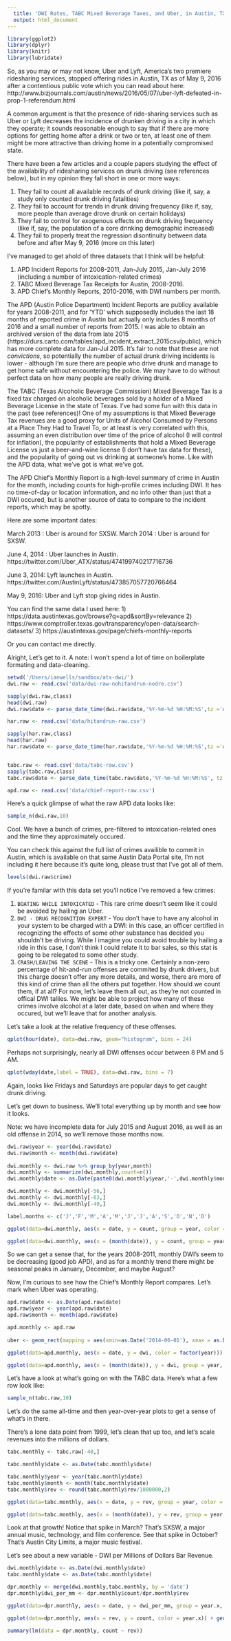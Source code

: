 ```yaml
---
  title: 'DWI Rates, TABC Mixed Beverage Taxes, and Uber, in Austin, TX'
  output: html_document
---
```


```r
library(ggplot2)
library(dplyr)
library(knitr)
library(lubridate)
```
So, as you may or may not know, Uber and Lyft, America's two premiere ridesharing services, stopped offering rides in Austin, TX as of May 9, 2016 after a contentious public vote which you can read about here: http://www.bizjournals.com/austin/news/2016/05/07/uber-lyft-defeated-in-prop-1-referendum.html

A common argument is that the presence of ride-sharing services such as Uber or Lyft decreases the incidence of drunken driving in a city in which they operate; it sounds reasonable enough to say that if there are more options for getting home after a drink or two or ten, at least one of them might be more attractive than driving home in a potentially compromised state.

There have been a few articles and a couple papers studying the effect of the availability of ridesharing services on drunk driving (see references below), but in my opinion they fall short in one or more ways:

1) They fail to count all available records of drunk driving (like if, say, a study only counted drunk driving fatalities)
2) They fail to account for trends in drunk driving frequency (like if, say, more people than average drove drunk on certain holidays) 
3) They fail to control for exogenous effects on drunk driving frequency (like if, say, the population of a core drinking demographic increased)
4) They fail to properly treat the regression disontinuity between data before and after May 9, 2016 (more on this later)

I've managed to get ahold of three datasets that I think will be helpful:
  
1) APD Incident Reports for 2008-2011, Jan-July 2015, Jan-July 2016 (including a number of intoxication-related crimes)
2) TABC Mixed Beverage Tax Receipts for Austin, 2008-2016.
3) APD Chief's Monthly Reports, 2010-2016, with DWI numbers per month.

The APD (Austin Police Department) Incident Reports are publicy available for years 2008-2011, and for 'YTD' which supposedly includes the last 18 months of reported crime in Austin but actually only includes 8 months of 2016 and a small number of reports from 2015.  I was able to obtain an archived version of the data from late 2015 (https://durs.carto.com/tables/apd_incident_extract_2015csv/public), which has more complete data for Jan-Jul 2015.  It's fair to note that these are not *convictions*, so potentially the number of actual drunk driving incidents is lower - although I'm sure there are people who drive drunk and manage to get home safe without encountering the police.  We may have to do without perfect data on how many people are really driving drunk.

The TABC (Texas Alcoholic Beverage Commission) Mixed Beverage Tax is a fixed tax charged on alcoholic beverages sold by a holder of a Mixed Beverage License in the state of Texas.  I've had some fun with this data in the past (see references)!  One of my assumptions is that Mixed Beverage Tax revenues are a good proxy for Units of Alcohol Consumed by Persons at a Place They Had to Travel To, or at least is very correlated with this, assuming an even distribution over time of the price of alcohol (I will control for inflation), the popularity of establishments that hold a Mixed Beverage License vs just a beer-and-wine license (I don't have tax data for these), and the popularity of going out vs drinking at someone's home.  Like with the APD data, what we've got is what we've got.

The APD Chief's Monthly Report is a high-level summary of crime in Austin for the month, including counts for high-profile crimes including DWI.  It has no time-of-day or location information, and no info other than just that a DWI occured, but is another source of data to compare to the incident reports, which may be spotty.

Here are some important dates:

March 2013 : Uber is around for SXSW.
March 2014 : Uber is around for SXSW.

June 4, 2014 : Uber launches in Austin.
https://twitter.com/Uber_ATX/status/474199740217716736

June 3, 2014: Lyft launches in Austin.
https://twitter.com/AustinLyft/status/473857057720766464

May 9, 2016: Uber and Lyft stop giving rides in Austin.

You can find the same data I used here:
1) https://data.austintexas.gov/browse?q=apd&sortBy=relevance
2) https://www.comptroller.texas.gov/transparency/open-data/search-datasets/
3) https://austintexas.gov/page/chiefs-monthly-reports

Or you can contact me directly.

Alright, Let's get to it.  A note: I won't spend a lot of time on boilerplate formating and data-cleaning.

```r
setwd('/Users/ianwells/sandbox/atx-dwi/')
dwi.raw <- read.csv('data/dwi-raw-nohitandrun-nodre.csv')

sapply(dwi.raw,class)
head(dwi.raw)
dwi.raw$date <- parse_date_time(dwi.raw$date,'%Y-%m-%d %H:%M:%S',tz ='America/Chicago')

har.raw <- read.csv('data/hitandrun-raw.csv')

sapply(har.raw,class)
head(har.raw)
har.raw$date <- parse_date_time(har.raw$date,'%Y-%m-%d %H:%M:%S',tz ='America/Chicago')


tabc.raw <- read.csv('data/tabc-raw.csv')
sapply(tabc.raw,class)
tabc.raw$date <- parse_date_time(tabc.raw$date,'%Y-%m-%d %H:%M:%S', tz = 'America/Chicago')

apd.raw <- read.csv('data/chief-report-raw.csv')

```

Here's a quick glimpse of what the raw APD data looks like:

```r
sample_n(dwi.raw,10)
```

Cool.  We have a bunch of crimes, pre-filtered to intoxication-related ones and the time they approximately occured.

You can check this against the full list of crimes availible to commit in Austin, which is available on that same Austin Data Portal site, I'm not including it here because it's quite long, please trust that I've got all of them.

```r
levels(dwi.raw$crime)
```

If you're familar with this data set you'll notice I've removed a few crimes:

1) `BOATING WHILE INTOXICATED` - This rare crime doesn't seem like it could be avoided by hailing an Uber.
2) `DWI - DRUG RECOGNITION EXPERT` - You don't have to have any alcohol in your system to be charged with a DWI: in this case, an officer certified in recognizing the effects of some other substance has decided you shouldn't be driving.  While I imagine you could avoid trouble by hailing a ride in this case, I don't think I could relate it to bar sales, so this stat is going to be relegated to some other study.
3) `CRASH/LEAVING THE SCENE` - This is a tricky one.  Certainly a non-zero percentage of hit-and-run offenses are commited by drunk drivers, but this charge doesn't offer any more details, and worse, there are more of this kind of crime than all the others put together.  How should we count them, if at all?  For now, let's leave them all out, as they're not counted in offical DWI tallies.  We might be able to project how many of these crimes involve alcohol at a later date, based on when and where they occured, but we'll leave that for another analysis.

Let's take a look at the relative frequency of these offenses.

```r
qplot(hour(date), data=dwi.raw, geom="histogram", bins = 24)
```

Perhaps not surprisingly, nearly all DWI offenses occur between 8 PM and 5 AM.

```r
qplot(wday(date,label = TRUE), data=dwi.raw, bins = 7)
```

Again, looks like Fridays and Saturdays are popular days to get caught drunk driving.

Let's get down to business.  We'll total everything up by month and see how it looks.

Note: we have incomplete data for July 2015 and August 2016, as well as an old offense in 2014, so we'll remove those months now.

```r
dwi.raw$year <- year(dwi.raw$date)
dwi.raw$month <- month(dwi.raw$date)
  
dwi.monthly <- dwi.raw %>% group_by(year,month)
dwi.monthly <- summarize(dwi.monthly,count=n())
dwi.monthly$date <- as.Date(paste0(dwi.monthly$year,'-',dwi.monthly$month,'-01'))

dwi.monthly <- dwi.monthly[-56,] 
dwi.monthly <- dwi.monthly[-63,] 
dwi.monthly <- dwi.monthly[-49,] 

label.months <- c('J','F','M','A','M','J','J','A','S','O','N','D')

ggplot(data=dwi.monthly, aes(x = date, y = count, group = year, color = factor(year))) + geom_point()

ggplot(data=dwi.monthly, aes(x = (month(date)), y = count, group = year, color = factor(year))) + geom_smooth(se = FALSE) + scale_x_continuous( breaks = 1:12, labels = label.months)

```

So we can get a sense that, for the years 2008-2011, monthly DWI's seem to be decreasing (good job APD), and as for a monthly trend there might be seasonal peaks in January, December, and maybe August? 

Now, I'm curious to see how the Chief's Monthly Report compares.  Let's mark when Uber was operating.

```r

apd.raw$date <- as.Date(apd.raw$date)
apd.raw$year <- year(apd.raw$date)
apd.raw$month <- month(apd.raw$date)

apd.monthly <- apd.raw
  
uber <- geom_rect(mapping = aes(xmin=as.Date('2014-06-01'), xmax = as.Date('2016-05-01')), ymin=-Inf, ymax=+Inf, color="grey20", alpha=0.3, inherit.aes = FALSE)

ggplot(data=apd.monthly, aes(x = date, y = dwi, color = factor(year))) + uber + geom_point() 

ggplot(data=apd.monthly, aes(x = (month(date)), y = dwi, group = year, color = factor(year))) + geom_smooth(se = FALSE) + scale_x_continuous( breaks = 1:12, labels = label.months)


```



Let's have a look at what's going on with the TABC data.  Here's what a few row look like:

```r
sample_n(tabc.raw,10)
```

Let's do the same all-time and then year-over-year plots to get a sense of what's in there.

There's a lone data point from 1999, let's clean that up too, and let's scale revenues into the millions of dollars.

```r
tabc.monthly <- tabc.raw[-40,] 

tabc.monthly$date <- as.Date(tabc.monthly$date)

tabc.monthly$year <- year(tabc.monthly$date)
tabc.monthly$month <- month(tabc.monthly$date)
tabc.monthly$rev <- round(tabc.monthly$rev/1000000,2)

ggplot(data=tabc.monthly, aes(x = date, y = rev, group = year, color = factor(year))) + geom_point()

ggplot(data=tabc.monthly, aes(x = (month(date)), y = rev, group = year, color = factor(year))) + geom_line() + scale_x_continuous( breaks = 1:12, labels = label.months)
```

Look at that growth!  Notice that spike in March?  That's SXSW, a major annual music, technology, and film conference.  See that spike in October?  That's Austin City Limits, a major music festival.  

Let's see about a new variable - DWI per Millions of Dollars Bar Revenue.

```r
dwi.monthly$date <- as.Date(dwi.monthly$date)
tabc.monthly$date <- as.Date(tabc.monthly$date)

dpr.monthly <- merge(dwi.monthly,tabc.monthly, by = 'date')
dpr.monthly$dwi_per_mm <- dpr.monthly$count/dpr.monthly$rev

ggplot(data=dpr.monthly, aes(x = date, y = dwi_per_mm, group = year.x, color = factor(year.x))) + geom_point()

ggplot(data=dpr.monthly, aes(x = rev, y = count, color = year.x)) + geom_point() + geom_smooth(method = "lm")

summary(lm(data = dpr.monthly, count ~ rev))

```

